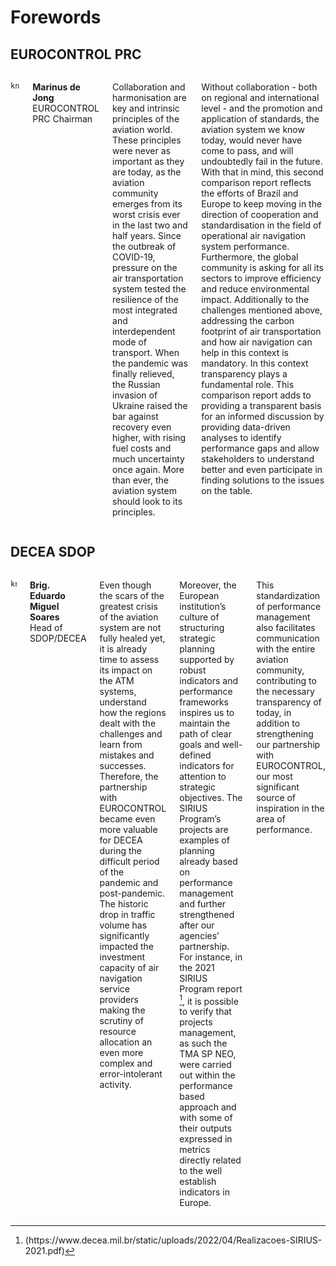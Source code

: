 ```{=html}
<style>
.column { padding-right: 2ex }
.column + .column { padding-left: 2ex }
</style>
```

# Forewords {.unnumbered}

::: {.content-visible when-format="pdf"}

\begin{minipage}{\textwidth}
  \includepdf[pages=1, offset=0 -5cm]{quarto-pdf-foreword-only.pdf}
\end{minipage}
\newpage
\begin{minipage}{\textwidth}
  \includepdf[pages=2, offset=0 -1cm]{quarto-pdf-foreword-only.pdf}
\end{minipage}

:::

::::::{.content-visible unless-format="pdf"}


## EUROCONTROL PRC

::: {.columns column-count=2}

```r
knitr::include_graphics("./figures/headshot-prc-marinus-cropped.png")
```

<b>Marinus de Jong</b>\
EUROCONTROL PRC Chairman

Collaboration and harmonisation are key and intrinsic principles of the aviation world.
These principles were never as important as they are today, as the aviation community emerges from its worst crisis ever in the last two and half years.
Since the outbreak of COVID-19, pressure on the air transportation system tested the resilience of the most integrated and interdependent mode of transport.
When the pandemic was finally relieved, the Russian invasion of Ukraine raised the bar against recovery even higher, with rising fuel costs and much uncertainty once again.
More than ever, the aviation system should look to its principles.

Without collaboration - both on regional and international level - and the promotion and application of standards, the aviation system we know today, would never have come to pass, and will undoubtedly fail in the future.
With that in mind, this second comparison report reflects the efforts of Brazil and Europe to keep moving in the direction of cooperation and standardisation in the field of operational air navigation system performance.
Furthermore, the global community is asking for all its sectors to improve efficiency and reduce environmental impact.
Additionally to the challenges mentioned above, addressing the carbon footprint of air transportation and how air navigation can help in this context is mandatory.
In this context transparency plays a fundamental role.
This comparison report adds to providing a transparent basis for an informed discussion by providing data-driven analyses to identify performance gaps and allow stakeholders to understand better and even participate in finding solutions to the issues on the table.
:::


## DECEA SDOP



::: {.columns column-count=2}

```r
knitr::include_graphics("./figures/Brig_Ar_Miguel-cropped.png")
```

<b>Brig.
Eduardo Miguel Soares</b>\
Head of SDOP/DECEA

Even though the scars of the greatest crisis of the aviation system are not fully healed yet, it is already time to assess its impact on the ATM systems, understand how the regions dealt with the challenges and learn from mistakes and successes.
Therefore, the partnership with EUROCONTROL became even more valuable for DECEA during the difficult period of the pandemic and post-pandemic.
The historic drop in traffic volume has significantly impacted the investment capacity of air navigation service providers making the scrutiny of resource allocation an even more complex and error-intolerant activity.

Moreover, the European institution's culture of structuring strategic planning supported by robust indicators and performance frameworks inspires us to maintain the path of clear goals and well-defined indicators for attention to strategic objectives.
The SIRIUS Program's projects are examples of planning already based on performance management and further strengthened after our agencies' partnership.
For instance, in the 2021 SIRIUS Program report [^front-matters-1], it is possible to verify that projects management, as such the TMA SP NEO, were carried out within the performance based approach and with some of their outputs expressed in metrics directly related to the well establish indicators in Europe.

This standardization of performance management also facilitates communication with the entire aviation community, contributing to the necessary transparency of today, in addition to strengthening our partnership with EUROCONTROL, our most significant source of inspiration in the area of performance.

:::

[^front-matters-1]: (https://www.decea.mil.br/static/uploads/2022/04/Realizacoes-SIRIUS-2021.pdf)


<!-- end conditional visibility - when html -->
::::::

\KOMAoptions{headsepline,footsepline}
\pagestyle{headings}

